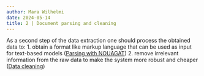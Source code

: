 ```yaml
---
author: Mara Wilhelmi
date: 2024-05-14
title: 2 | Document parsing and cleaning
---
```


As a second step of the data extraction one should process the obtained data to:
1. obtain a format like markup language that can be used as input for text-based models ([Parsing with NOUAGAT](./parsing.ipynb))
2. remove irrelevant information from the raw data to make the system more robust and cheaper ([Data cleaning](./cleaning.ipynb))
